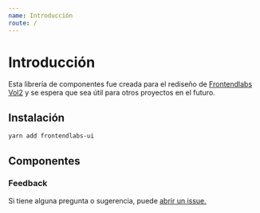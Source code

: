 ```yaml
---
name: Introducción
route: /
---
```



# Introducción

Esta librería de componentes fue creada para el rediseño de [Frontendlabs Vol2](https://frontendlabs.io/) y se espera que sea útil para otros proyectos en el futuro.

## Instalación

```bash
yarn add frontendlabs-ui
```

## Componentes

<Components />

### Feedback

Si tiene alguna pregunta o sugerencia, puede [abrir un issue.](https://github.com/frontend-labs/frontendlabs-ui/issues)